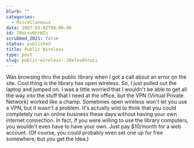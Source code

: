 ```yaml
---
blurb: ""
categories:
  - Miscellaneous
date: 2007-03-02T00:00:00
id: 20eLxv6hrWZz
scrubbed_2021: false
status: published
title: Public Wireless
type: post
slug: public-wireless--20elxv6hrwzz
---
```


Was browsing thru the public library when I got a call about an
error on the site. Cool thing is the library has open wireless. So,
I just pulled out the laptop and jumped on. I was a little worried
that I wouldn't be able to get all the way into the stuff that I
need at the office, but the VPN (Virtual Private Network) worked
like a champ. Sometimes open wireless won't let you use a VPN, but
it wasn't a problem. It's actually wild to think that you could
completely run an online business these days without having your
own internet connection. In fact, if you were willing to use the
library computers, you wouldn't even have to have your own. Just
pay $10/month for a web account. (Of course, you could probably
even set one up for free somewhere, but you get the idea.)